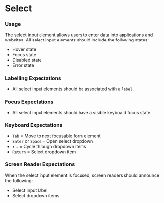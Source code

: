
# Select

<Canvas>
    <Story id="forms-select--default"/>
</Canvas>
<div class="documentation__container">
  <div class="documentation__col">
    <h3>Usage</h3>
    <p>
      The select input element allows users to enter data into applications and websites. All select input elements should include the following states:
      <ul>
      <li>Hover state</li>
      <li>Focus state</li>
      <li>Disabled state</li>
      <li>Error state</li>
      </ul>
    </p>
    <h3>Labelling Expectations</h3>
    <ul>
      <li>All select input elements should be associated with a <code>label</code>.</li>
    </ul>
    <h3>Focus Expectations</h3>
    <ul>
      <li>All select input elements should have a visible keyboard focus state.</li>
    </ul>
  </div>
  <div class="documentation__col">
    <h3>Keyboard Expectations</h3>
    <ul class="documentation__keys">
      <li><code>Tab</code> = Move to next focusable form element</li>
      <li><code>Enter</code> or <code>Space</code> = Open select dropdown</li>
      <li><code>&uparrow;</code> <code>&downarrow;</code> = Cycle through dropdown items</li>
      <li><code>Return</code> = Select dropdown item</li>
    </ul>
    <h3>Screen Reader Expectations</h3>
    <p>
      When the select input element is focused, screen readers should announce the following:
      <ul class="documentation__keys">
        <li>Select input label</li>
        <li>Select dropdown items</li>
      </ul>
    </p>
  </div>
</div>
